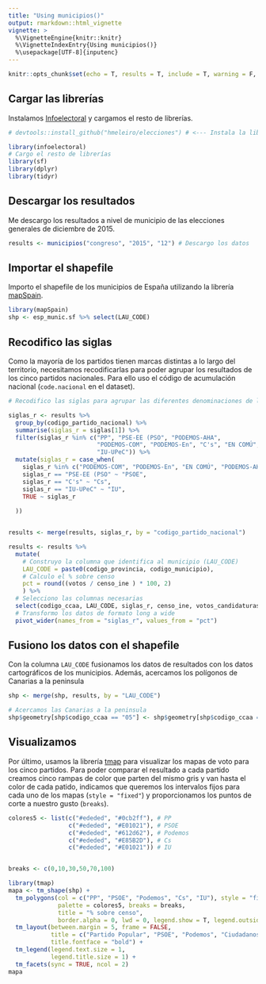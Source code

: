 ```yaml
---
title: "Using municipios()"
output: rmarkdown::html_vignette
vignette: >
  %\VignetteEngine{knitr::knitr}
  %\VignetteIndexEntry{Using municipios()}
  %\usepackage[UTF-8]{inputenc}
---
```



```r
knitr::opts_chunk$set(echo = T, results = T, include = T, warning = F, message = F)
```

## Cargar las librerías

Instalamos [Infoelectoral](https://hmeleiro.github.io/infoelectoral/) y cargamos el resto de librerías.
```r
# devtools::install_github("hmeleiro/elecciones") # <--- Instala la librería elecciones

library(infoelectoral)
# Cargo el resto de librerías
library(sf)
library(dplyr)
library(tidyr)

```

## Descargar los resultados

Me descargo los resultados a nivel de municipio de las elecciones generales de diciembre de 2015.
```r

results <- municipios("congreso", "2015", "12") # Descargo los datos

```

## Importar el shapefile
Importo el shapefile de los municipios de España utilizando la librería [mapSpain](https://github.com/rOpenSpain/mapSpain). 

```r
library(mapSpain)
shp <- esp_munic.sf %>% select(LAU_CODE)
```


## Recodifico las siglas

Como la mayoría de los partidos tienen marcas distintas a lo largo del territorio, necesitamos recodificarlas para poder agrupar los resultados de los cinco partidos nacionales. Para ello uso el código de acumulación nacional (`code.nacional` en el dataset).

```r

# Recodifico las siglas para agrupar las diferentes denominaciones de los cinco partidos nacionales

siglas_r <- results %>% 
  group_by(codigo_partido_nacional) %>% 
  summarise(siglas_r = siglas[1]) %>% 
  filter(siglas_r %in% c("PP", "PSE-EE (PSO", "PODEMOS-AHA",
                         "PODEMOS-COM", "PODEMOS-En", "C's", "EN COMÚ",
                         "IU-UPeC")) %>% 
  mutate(siglas_r = case_when(
    siglas_r %in% c("PODEMOS-COM", "PODEMOS-En", "EN COMÚ", "PODEMOS-AHA") ~ "Podemos",
    siglas_r == "PSE-EE (PSO" ~ "PSOE",
    siglas_r == "C's" ~ "Cs",
    siglas_r == "IU-UPeC" ~ "IU",
    TRUE ~ siglas_r
    
  ))


results <- merge(results, siglas_r, by = "codigo_partido_nacional")

results <- results %>% 
  mutate(
    # Construyo la columna que identifica al municipio (LAU_CODE)
    LAU_CODE = paste0(codigo_provincia, codigo_municipio),
    # Calculo el % sobre censo
    pct = round((votos / censo_ine ) * 100, 2)
    ) %>% 
  # Selecciono las columnas necesarias
  select(codigo_ccaa, LAU_CODE, siglas_r, censo_ine, votos_candidaturas, pct) %>% 
  # Transformo los datos de formato long a wide
  pivot_wider(names_from = "siglas_r", values_from = "pct")


```

## Fusiono los datos con el shapefile

Con la columna `LAU_CODE` fusionamos los datos de resultados con los datos cartográficos de los municipios. Además, acercamos los polígonos de Canarias a la peninsula

```r
shp <- merge(shp, results, by = "LAU_CODE")

# Acercamos las Canarias a la peninsula
shp$geometry[shp$codigo_ccaa == "05"] <- shp$geometry[shp$codigo_ccaa == "05"] + c(5, 5)

```

## Visualizamos

Por último, usamos la librería [tmap](https://github.com/mtennekes/tmap) para visualizar los mapas de voto para los cinco partidos. Para poder comparar el resultado a cada partido creamos cinco rampas de color que parten del mismo gris y van hasta el color de cada patido, indicamos que queremos los intervalos fijos para cada uno de los mapas (`style = "fixed"`) y proporcionamos los puntos de corte a nuestro gusto (`breaks`).

```r
colores5 <- list(c("#ededed", "#0cb2ff"), # PP
                 c("#ededed", "#E01021"), # PSOE
                 c("#ededed", "#612d62"), # Podemos
                 c("#ededed", "#E85B2D"), # Cs
                 c("#ededed", "#E01021")) # IU


breaks <- c(0,10,30,50,70,100)

library(tmap)
mapa <- tm_shape(shp) + 
  tm_polygons(col = c("PP", "PSOE", "Podemos", "Cs", "IU"), style = "fixed", 
              palette = colores5, breaks = breaks,
              title = "% sobre censo", 
              border.alpha = 0, lwd = 0, legend.show = T, legend.outside = T) +
  tm_layout(between.margin = 5, frame = FALSE,
            title = c("Partido Popular", "PSOE", "Podemos", "Ciudadanos", "Izquierda Unida"),
            title.fontface = "bold") +
  tm_legend(legend.text.size = 1, 
            legend.title.size = 1) +
  tm_facets(sync = TRUE, ncol = 2)
mapa
```

